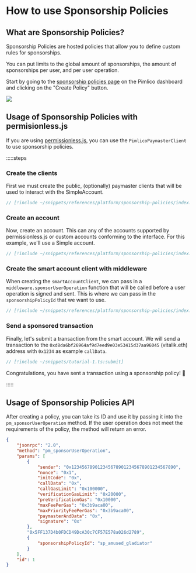 # How to use Sponsorship Policies

## What are Sponsorship Policies?

Sponsorship Policies are hosted policies that allow you to define custom rules for sponsorships.

You can put limits to the global amount of sponsorships, the amount of sponsorships per user, and per user operation.

Start by going to the [sponsorship policies page](/guides/how-to/sponsorship-policies) on the Pimlico dashboard and clicking on the "Create Policy" button.

![](https://i.imgur.com/sJM7l7m.png)

## Usage of Sponsorship Policies with permisionless.js

If you are using [permissionless.js](/references/permissionless), you can use the `PimlicoPaymasterClient` to use sponsorship policies.

:::::steps

### Create the clients

First we must create the public, (optionally) paymaster clients that will be used to interact with the SimpleAccount.

```ts
// [!include ~/snippets/references/platform/sponsorship-policies/index.ts:client]
```

### Create an account

Now, create an account. This can any of the accounts supported by permissionless.js or custom accounts conforming to the interface. For this example, we'll use a Simple account.

```ts
// [!include ~/snippets/references/platform/sponsorship-policies/index.ts:account]
```

### Create the smart account client with middleware

When creating the `smartAccountClient`, we can pass in a `middleware.sponsorUserOperation` function that will be called before a user operation is signed and sent.
This is where we can pass in the `sponsorshipPolicyId` that we want to use.

```ts
// [!include ~/snippets/references/platform/sponsorship-policies/index.ts:smart-account-client]
```

### Send a sponsored transaction

Finally, let's submit a transaction from the smart account. We will send a transaction to the `0xd8da6bf26964af9d7eed9e03e53415d37aa96045` (vitalik.eth) address with `0x1234` as example `callData`.

```typescript
// [!include ~/snippets/tutorial-1.ts:submit]
```

Congratulations, you have sent a transaction using a sponsorship policy! 🎉


:::::


## Usage of Sponsorship Policies API

After creating a policy, you can take its ID and use it by passing it into the `pm_sponsorUserOperation` method. If the user operation does not meet the requirements of the policy, the method will return an error.

```json
{
    "jsonrpc": "2.0",
    "method": "pm_sponsorUserOperation",
    "params": [
        {
            "sender": "0x1234567890123456789012345678901234567890",
            "nonce": "0x1",
            "initCode": "0x",
            "callData": "0x",
            "callGasLimit": "0x100000",
            "verificationGasLimit": "0x20000",
            "preVerificationGas": "0x10000",
            "maxFeePerGas": "0x3b9aca00",
            "maxPriorityFeePerGas": "0x3b9aca00",
            "paymasterAndData": "0x",
            "signature": "0x"
        },
        "0x5FF137D4b0FDCD49DcA30c7CF57E578a026d2789",
        {
            "sponsorshipPolicyId": "sp_amused_gladiator"
        }
    ],
    "id": 1
}
```